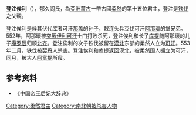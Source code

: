 '''登注俟利'''（{{bd|？||553年||}}），郁久闾氏，為[[亞洲|亞洲]][[蒙古|蒙古]]一帶古國[[柔然|柔然]]的第十五位君主，登注是[[铁伐|铁伐]]之父親。

登注俟利是候其伏代库者可汗[[那盖|那盖]]的孙子，敕连头兵豆伐可汗[[阿那瓌|阿那瓌]]的堂兄弟。552年，阿那瓌被[[突厥|突厥]][[伊利可汗|伊利可汗]]土门打败杀死，登注俟利和长子[[库提|库提]]随阿那瓌的儿子[[庵罗辰|庵罗辰]]归顺[[北齐|北齐]]。登注俟利的次子铁伐被留在[[漠北|漠北]]东部的柔然人立为[[可汗|可汗]]。553年二月，铁伐被[[契丹|契丹]]人杀害。登注俟利和库提返回漠北，被柔然国人拥立为可汗，同月，被大人[[阿富提|阿富提]]所殺。
{{柔然可汗}}
{{start box}}
{{s-before|[[铁伐|铁伐]]}}
{{s-title|[[柔然|柔然]]君主|553年立}}
{{s-after|[[库提|库提]]}}
{{end box}}
==参考资料==
*《中国帝王后妃大辞典》
[[Category:柔然君主|Category:柔然君主]]
[[Category:南北朝被杀害人物|Category:南北朝被杀害人物]]